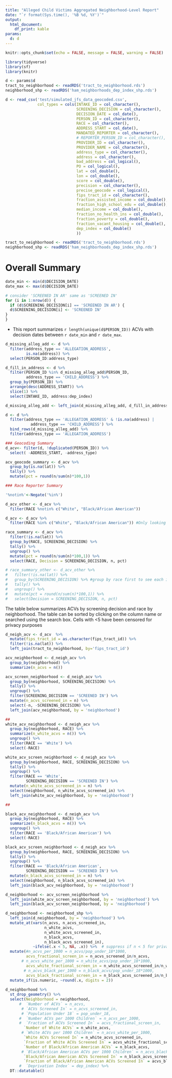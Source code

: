 ```yaml
---
title: "Alleged Child Victims Aggregated Neighborhood-Level Report"
date: "`r format(Sys.time(), '%B %d, %Y')`"
output: 
  html_document:
    df_print: kable
params: 
  d: d
---
```


```r
knitr::opts_chunk$set(echo = FALSE, message = FALSE, warning = FALSE)

library(tidyverse)
library(sf)
library(knitr)
```

```r
d <- params$d
tract_to_neighborhood <- readRDS('tract_to_neighborhood.rds')
neighborhood_shp <- readRDS('ham_neighborhoods_dep_index_shp.rds')
```

```r
d <- read_csv('test/simulated_jfs_data_geocoded.csv',
              col_types = cols(INTAKE_ID = col_character(),
                               SCREENING_DECISION = col_character(),
                               DECISION_DATE = col_date(),
                               PERSON_ID = col_character(),
                               RACE = col_character(),
                               ADDRESS_START = col_date(),
                               MANDATED_REPORTER = col_character(),
                               # REPORTER_PERSON_ID = col_character(),
                               PROVIDER_ID = col_character(),
                               PROVIDER_NAME = col_character(),
                               address_type = col_character(),
                               address = col_character(),
                               bad_address = col_logical(),
                               PO = col_logical(),
                               lat = col_double(),
                               lon = col_double(),
                               score = col_double(),
                               precision = col_character(),
                               precise_geocode = col_logical(),
                               fips_tract_id = col_character(),
                               fraction_assisted_income = col_double(),
                               fraction_high_school_edu = col_double(),
                               median_income = col_double(),
                               fraction_no_health_ins = col_double(),
                               fraction_poverty = col_double(),
                               fraction_vacant_housing = col_double(),
                               dep_index = col_double()
                               ))

tract_to_neighborhood <- readRDS('tract_to_neighborhood.rds')
neighborhood_shp <- readRDS('ham_neighborhoods_dep_index_shp.rds')
```

# Overall Summary

```r
date_min <- min(d$DECISION_DATE)
date_max <- max(d$DECISION_DATE)

# consider 'SCREENED IN AR' same as 'SCREENED IN'
for (i in 1:nrow(d)) {
  if (d$SCREENING_DECISION[i] == 'SCREENED IN AR') {
  d$SCREENING_DECISION[i] <- 'SCREENED IN'
}
}
```

- This report summarizes `r length(unique(d$PERSON_ID))` ACVs with decision dates between `r date_min` and `r date_max`.

```r
d_missing_alleg_add <- d %>% 
  filter(address_type == 'ALLEGATION_ADDRESS', 
         is.na(address)) %>% 
  select(PERSON_ID:address_type)

d_fill_in_address <- d %>% 
  filter(PERSON_ID %in% d_missing_alleg_add$PERSON_ID, 
         address_type == 'CHILD_ADDRESS') %>% 
  group_by(PERSON_ID) %>% 
  arrange(desc(ADDRESS_START)) %>% 
  slice(1) %>% 
  select(INTAKE_ID, address:dep_index)

d_missing_alleg_add <- left_join(d_missing_alleg_add, d_fill_in_address, by = 'PERSON_ID')

d <- d %>% 
  filter(address_type == 'ALLEGATION_ADDRESS' & !is.na(address) |
           address_type == 'CHILD_ADDRESS') %>% 
  bind_rows(d_missing_alleg_add) %>% 
  filter(address_type == 'ALLEGATION_ADDRESS')
```


```r
### Geocoding Summary
d_acv<- filter(d, !duplicated(PERSON_ID)) %>% 
  select( -ADDRESS_START, -address_type)

acv_geocode_summary <- d_acv %>% 
  group_by(is.na(lat)) %>% 
  tally() %>% 
  mutate(pct = round(n/sum(n)*100,1))
```


```r
### Race Reporter Summary

'%notin%'<-Negate('%in%')

d_acv_other <- d_acv %>%
  filter(RACE %notin% c("White", "Black/African American"))

d_acv <- d_acv %>%
  filter(RACE %in% c("White", "Black/African American")) #Only looking at black vs white

```


```r
race_summary <- d_acv %>% 
  filter(!is.na(lat)) %>% 
  group_by(RACE, SCREENING_DECISION) %>% 
  tally() %>% 
  ungroup() %>% 
  mutate(pct = round(n/sum(n)*100,1)) %>% 
  select(RACE, Decision = SCREENING_DECISION, n, pct)

# race_summary_other <- d_acv_other %>% 
#   filter(!is.na(lat)) %>% 
#   group_by(SCREENING_DECISION) %>% #group by race first to see each indiv race breakdown
#   tally() %>% 
#   ungroup() %>% 
#   mutate(pct = round(n/sum(n)*100,1)) %>% 
#   select(Decision = SCREENING_DECISION, n, pct)

```


The table below summarizes ACVs by screening decision and race by neighborhood. The table can be sorted by clicking on the column name or searched using the search box. Cells with <5 have been censored for privacy purposes

```r
d_neigh_acv <- d_acv  %>%
  mutate(fips_tract_id = as.character(fips_tract_id)) %>% 
  filter(!is.na(lat)) %>% 
  left_join(tract_to_neighborhood, by='fips_tract_id')

acv_neighborhood <- d_neigh_acv %>% 
  group_by(neighborhood) %>% 
  summarize(n_acvs = n())

acv_screen_neighborhood <- d_neigh_acv %>% 
  group_by(neighborhood, SCREENING_DECISION) %>% 
  tally() %>% 
  ungroup() %>% 
  filter(SCREENING_DECISION == 'SCREENED IN') %>% 
  mutate(n_acvs_screened_in = n) %>% 
  select(-n, -SCREENING_DECISION) %>% 
  left_join(acv_neighborhood, by = 'neighborhood')

##
white_acv_neighborhood <- d_neigh_acv %>% 
  group_by(neighborhood, RACE) %>% 
  summarize(n_white_acvs = n()) %>% 
  ungroup() %>% 
  filter(RACE == 'White') %>% 
  select(-RACE)

white_acv_screen_neighborhood <- d_neigh_acv %>% 
  group_by(neighborhood, RACE, SCREENING_DECISION) %>% 
  tally() %>% 
  ungroup() %>% 
  filter(RACE == 'White', 
         SCREENING_DECISION == 'SCREENED IN') %>% 
  mutate(n_white_acvs_screened_in = n) %>% 
  select(neighborhood, n_white_acvs_screened_in) %>% 
  left_join(white_acv_neighborhood, by = 'neighborhood')

##

black_acv_neighborhood <- d_neigh_acv %>% 
  group_by(neighborhood, RACE) %>% 
  summarize(n_black_acvs = n()) %>% 
  ungroup() %>% 
  filter(RACE == 'Black/African American') %>% 
  select(-RACE)

black_acv_screen_neighborhood <- d_neigh_acv %>% 
  group_by(neighborhood, RACE, SCREENING_DECISION) %>% 
  tally() %>%
  ungroup() %>% 
  filter(RACE == 'Black/African American', 
         SCREENING_DECISION == 'SCREENED IN') %>% 
  mutate(n_black_acvs_screened_in = n) %>% 
  select(neighborhood, n_black_acvs_screened_in) %>% 
  left_join(black_acv_neighborhood, by = 'neighborhood')

d_neighborhood <- acv_screen_neighborhood %>% 
  left_join(white_acv_screen_neighborhood, by = 'neighborhood') %>% 
  left_join(black_acv_screen_neighborhood, by = 'neighborhood')

d_neighborhood <- neighborhood_shp %>% 
  left_join(d_neighborhood, by = 'neighborhood') %>% 
  mutate_at(vars(n_acvs, n_acvs_screened_in, 
                 n_white_acvs, 
                 n_white_acvs_screened_in,
                 n_black_acvs, 
                 n_black_acvs_screened_in), 
            ~ifelse(.x < 5, NA, .x)) %>%  # suppress if n < 5 for privacy reasons
  mutate(#n_acvs_per_1000 = n_acvs/pop_under_18*1000,
         acvs_fractional_screen_in = n_acvs_screened_in/n_acvs,
       # n_acvs_white_per_1000 = n_white_acvs/pop_under_18*1000,
         acvs_white_fractional_screen_in = n_white_acvs_screened_in/n_white_acvs,
        # n_acvs_black_per_1000 = n_black_acvs/pop_under_18*1000,
         acvs_black_fractional_screen_in = n_black_acvs_screened_in/n_black_acvs) %>%
  mutate_if(is.numeric, ~round(.x, digits = 2))
  
d_neighborhood %>%
  st_drop_geometry() %>% 
  select(Neighborhood = neighborhood, 
      #  `Number of ACVs` = n_acvs, 
       # `ACVs Screened In` = n_acvs_screened_in,
       # `Population Under 18` = pop_under_18, 
      #  `Number ACVs per 1000 Children` = n_acvs_per_1000,
      #  `Fraction of ACVs Screened In` = acvs_fractional_screen_in,
        `Number of White ACVs` = n_white_acvs,
       # `White ACVs per 1000 Children` = n_acvs_white_per_1000,
        `White ACVs Screened In` = n_white_acvs_screened_in,
        `Fraction of White ACVs Screened In` = acvs_white_fractional_screen_in,
        `Number of Black/African American ACVs` = n_black_acvs,
       # `Black/African American ACVs per 1000 Children` = n_acvs_black_per_1000,
        `Black/African American ACVs Screened In` = n_black_acvs_screened_in,
        `Fraction of Black/African American ACVs Screened In` = acvs_black_fractional_screen_in ) %>% #,
      #  `Deprivation Index` = dep_index) %>% 
  DT::datatable()
```

